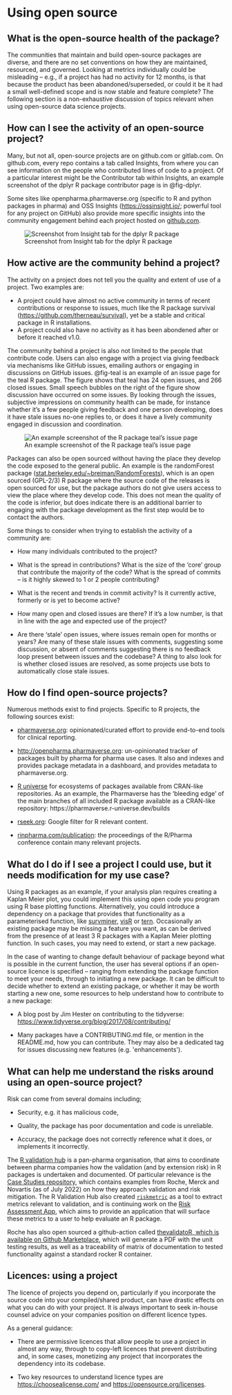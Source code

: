 # Using open source

## What is the open-source health of the package? 

The communities that maintain and build open-source packages are diverse, and there are no set conventions on how they are maintained, resourced, and governed. Looking at metrics individually could be misleading -- e.g., if a project has had no activity for 12 months, is that because the product has been abandoned/superseded, or could it be it had a small well-defined scope and is now stable and feature complete? The following section is a non-exhaustive discussion of topics relevant when using open-source data science projects. 

## How can I see the activity of an open-source project? 

Many, but not all, open-source projects are on github.com or gitlab.com. On github.com, every repo contains a tab called Insights, from where you can see information on the people who contributed lines of code to a project. Of a particular interest might be the Contributor tab within Insights, an example screenshot of the dplyr R package contributor page is in @fig-dplyr.  

Some sites like openpharma.pharmaverse.org (specific to R and python packages in pharma) and OSS Insights (<https://ossinsight.io/>; powerful tool for any project on GitHub) also provide more specific insights into the community engagement behind each project hosted on [github.com](https://github.com/). 

![Screenshot from Insight tab for the dplyr R package](assets/ghdplyr.png){#fig-dplyr}

## How active are the community behind a project? 

The activity on a project does not tell you the quality and extent of use of a project. Two examples are:

- A project could have almost no active community in terms of recent contributions or response to issues, much like the R package survival (<https://github.com/therneau/survival>), yet be a stable and critical package in R installations. 
- A project could also have no activity as it has been abondened after or before it reached v1.0.

The community behind a project is also not limited to the people that contribute code. Users can also engage with a project via giving feedback via mechanisms like GitHub issues, emailing authors or engaging in discussions on GitHub issues. @fig-teal is an example of an issue page for the teal R package. The figure shows that teal has 24 open issues, and 266 closed issues. Small speech bubbles on the right of the figure show discussion have occurred on some issues. By looking through the issues, subjective impressions on community health can be made, for instance whether it's a few people giving feedback and one person developing, does it have stale issues no-one replies to, or does it have a lively community engaged in discussion and coordination.

![An example screenshot of the R package teal's issue page](assets/teal.png){#fig-teal}

Packages can also be open sourced without having the place they develop the code exposed to the general public. An example is the randomForest package ([stat.berkeley.edu/\~breiman/RandomForests](https://www.stat.berkeley.edu/~breiman/RandomForests/)), which is an open sourced (GPL-2/3) R package where the source code of the releases is open sourced for use, but the package authors do not give users access to view the place where they develop code. This does not mean the quality of the code is inferior, but does indicate there is an additional barrier to engaging with the package development as the first step would be to contact the authors.  

Some things to consider when trying to establish the activity of a community are: 

-   How many individuals contributed to the project? 

-   What is the spread in contributions? What is the size of the 'core' group that contribute the majority of the code? What is the spread of commits -- is it highly skewed to 1 or 2 people contributing? 

-   What is the recent and trends in commit activity? Is it currently active, formerly or is yet to become active? 

-   How many open and closed issues are there? If it's a low number, is that in line with the age and expected use of the project? 

-   Are there 'stale' open issues, where issues remain open for months or years? Are many of these stale issues with comments, suggesting some discussion, or absent of comments suggesting there is no feedback loop present between issues and the codebase? A thing to also look for is whether closed issues are resolved, as some projects use bots to automatically close stale issues. 

## How do I find open-source projects? 

Numerous methods exist to find projects. Specific to R projects, the following sources exist: 

-   [pharmaverse.org](http://pharmaverse.org): opinionated/curated effort to provide end-to-end tools for clinical reporting. 

-   <http://openpharma.pharmaverse.org>: un-opinionated tracker of packages built by pharma for pharma use cases. It also and indexes and provides package metadata in a dashboard, and provides metadata to pharmaverse.org. 

- [R universe](https://r-universe.dev/search/) for ecosystems of packages available from CRAN-like repositories. As an example, the Pharmaverse has the 'bleeding edge' of the main branches of all included R package available as a CRAN-like repository: https://pharmaverse.r-universe.dev/builds

-   [rseek.org](http://rseek.org): Google filter for R relevant content. 

-   [rinpharma.com/publication](http://rinpharma.com/publication): the proceedings of the R/Pharma conference contain many relevant projects. 

## What do I do if I see a project I could use, but it needs modification for my use case? 

Using R packages as an example, if your analysis plan requires creating a Kaplan Meier plot, you could implement this using open code you program using R base plotting functions. Alternatively, you could introduce a dependency on a package that provides that functionality as a parameterised function, like [survminer](https://github.com/kassambara/survminer/), [visR](https://github.com/openpharma/visR/) or [tern](https://github.com/insightsengineering/tern/). Occasionally an existing package may be missing a feature you want, as can be derived from the presence of at least 3 R packages with a Kaplan Meier plotting function. In such cases, you may need to extend, or start a new package.   

In the case of wanting to change default behaviour of package beyond what is possible in the current function, the user has several options if an open-source licence is specified -- ranging from extending the package function to meet your needs, through to initiating a new package. It can be difficult to decide whether to extend an existing package, or whether it may be worth starting a new one, some resources to help understand how to contribute to a new package: 

-   A blog post by Jim Hester on contributing to the tidyverse: <https://www.tidyverse.org/blog/2017/08/contributing/> 

-   Many packages have a CONTRIBUTING.md file, or mention in the README.md, how you can contribute. They may also be a dedicated tag for issues discussing new features (e.g. \'enhancements\'). 

## What can help me understand the risks around using an open-source project? 

Risk can come from several domains including;  

-   Security, e.g. it has malicious code, 

-   Quality, the package has poor documentation and code is unreliable. 

-   Accuracy, the package does not correctly reference what it does, or implements it incorrectly.  

The [R validation hub](https://pharmar.org) is a pan-pharma organisation, that aims to coordinate between pharma companies how the validation (and by extension risk) in R packages is undertaken and documented. Of particular relevance is the [Case Studies repository](https://github.com/pharmaR/case_studies), which contains examples from Roche, Merck and Novartis (as of July 2022) on how they approach validation and risk mitigation. The R Validation Hub also created [`riskmetric`](https://www.pharmar.org/risk/) as a tool to extract metrics relevant to validation, and is continuing work on the [Risk Assessment App](https://github.com/pharmaR/risk_assessment), which aims to provide an application that will surface these metrics to a user to help evaluate an R package. 

Roche has also open sourced a github-action called [thevalidatoR, which is available on Github Marketplace](https://github.com/marketplace/actions/r-package-validation-report), which will generate a PDF with the unit testing results, as well as a traceability of matrix of documentation to tested functionality against a standard rocker R container.

## Licences: using a project 

The licence of projects you depend on, particularly if you incorporate the source code into your compiled/shared product, can have drastic effects on what you can do with your project. It is always important to seek in-house counsel advice on your companies position on different licence types.  

As a general guidance: 

-   There are permissive licences that allow people to use a project in almost any way, through to copy-left licences that prevent distributing and, in some cases, monetizing any project that incorporates the dependency into its codebase.  

```{=html}
<!-- -->
```
-   Two key resources to understand licence types are <https://choosealicense.com/> and <https://opensource.org/licenses>.  
